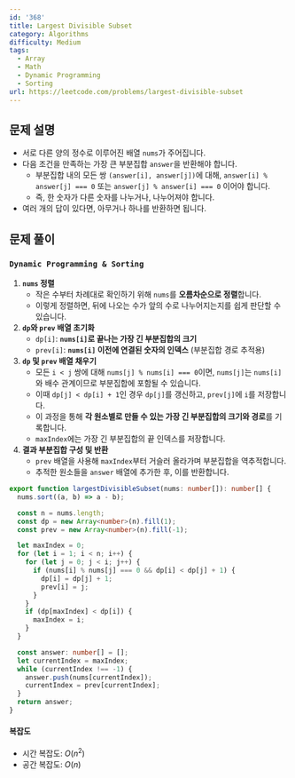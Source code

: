 ```yaml
---
id: '368'
title: Largest Divisible Subset
category: Algorithms
difficulty: Medium
tags:
  - Array
  - Math
  - Dynamic Programming
  - Sorting
url: https://leetcode.com/problems/largest-divisible-subset
---
```


## 문제 설명

- 서로 다른 양의 정수로 이루어진 배열 `nums`가 주어집니다.
- 다음 조건을 만족하는 가장 큰 부분집합 `answer`을 반환해야 합니다.
  - 부분집합 내의 모든 쌍 `(answer[i], answer[j])`에 대해, `answer[i] % answer[j] === 0` 또는 `answer[j] % answer[i] === 0` 이어야 합니다.
  - 즉, 한 숫자가 다른 숫자를 나누거나, 나누어져야 합니다.
- 여러 개의 답이 있다면, 아무거나 하나를 반환하면 됩니다.

## 문제 풀이

### `Dynamic Programming & Sorting`

1. **`nums` 정렬**
   - 작은 수부터 차례대로 확인하기 위해 `nums`를 **오름차순으로 정렬**합니다.
   - 이렇게 정렬하면, 뒤에 나오는 수가 앞의 수로 나누어지는지를 쉽게 판단할 수 있습니다.
2. **`dp`와 `prev` 배열 초기화**
   - `dp[i]`: **`nums[i]`로 끝나는 가장 긴 부분집합의 크기**
   - `prev[i]`: **`nums[i]` 이전에 연결된 숫자의 인덱스** (부분집합 경로 추적용)
3. **`dp` 및 `prev` 배열 채우기**
   - 모든 `i < j` 쌍에 대해 `nums[j] % nums[i] === 0`이면, `nums[j]`는 `nums[i]`와 배수 관계이므로 부분집합에 포함될 수 있습니다.
   - 이때 `dp[j] < dp[i] + 1`인 경우 `dp[j]`를 갱신하고, `prev[j]`에 `i`를 저장합니다.
   - 이 과정을 통해 **각 원소별로 만들 수 있는 가장 긴 부분집합의 크기와 경로**를 기록합니다.
   - `maxIndex`에는 가장 긴 부분집합의 끝 인덱스를 저장합니다.
4. **결과 부분집합 구성 및 반환**
   - `prev` 배열을 사용해 `maxIndex`부터 거슬러 올라가며 부분집합을 역추적합니다.
   - 추적한 원소들을 `answer` 배열에 추가한 후, 이를 반환합니다.

```typescript showLineNumbers
export function largestDivisibleSubset(nums: number[]): number[] {
  nums.sort((a, b) => a - b);

  const n = nums.length;
  const dp = new Array<number>(n).fill(1);
  const prev = new Array<number>(n).fill(-1);

  let maxIndex = 0;
  for (let i = 1; i < n; i++) {
    for (let j = 0; j < i; j++) {
      if (nums[i] % nums[j] === 0 && dp[i] < dp[j] + 1) {
        dp[i] = dp[j] + 1;
        prev[i] = j;
      }
    }
    if (dp[maxIndex] < dp[i]) {
      maxIndex = i;
    }
  }

  const answer: number[] = [];
  let currentIndex = maxIndex;
  while (currentIndex !== -1) {
    answer.push(nums[currentIndex]);
    currentIndex = prev[currentIndex];
  }
  return answer;
}
```

#### 복잡도

- 시간 복잡도: $O(n^2)$
- 공간 복잡도: $O(n)$
